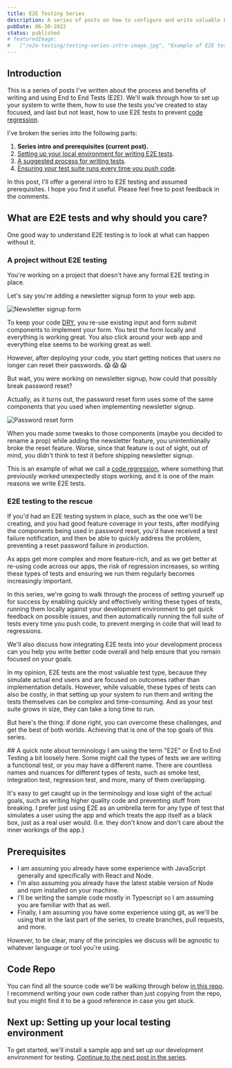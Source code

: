 ```yaml
---
title: E2E Testing Series
description: A series of posts on how to configure and write valuable E2E tests.
pubDate: 06-30-2022
status: published
# featuredImage:
#   ["/e2e-testing/testing-series-intro-image.jpg", "Example of E2E tests"]
---
```


## Introduction

This is a series of posts I've written about the process and benefits of writing and using End to End Tests (E2E). We'll walk through how to set up your system to write them, how to use the tests you've created to stay focused, and last but not least, how to use E2E tests to prevent [code regression](https://www.google.com/search?q=code+regression).

I've broken the series into the following parts:

1. **Series intro and prerequisites (current post).**
2. [Setting up your local environment for writing E2E tests](/blog/e2e-series-setting-up-your-local-environment).
3. [A suggested process for writing tests](/blog/e2e-series-a-process-for-writing-tests).
4. [Ensuring your test suite runs every time you push code](/blog/e2e-series-ensure-tests-run-on-every-push).

In this post, I'll offer a general intro to E2E testing and assumed prerequisites. I hope you find it useful. Please feel free to post feedback in the comments.

## What are E2E tests and why should you care?

One good way to understand E2E testing is to look at what can happen without it.

### A project without E2E testing

You're working on a project that doesn't have any formal E2E testing in place.

Let's say you're adding a newsletter signup form to your web app.

![Newsletter signup form](/images/blog/e2e-testing/newsletter-form-styled.jpg)

To keep your code [DRY](https://en.wikipedia.org/wiki/Don%27t_repeat_yourself), you re-use existing input and form submit components to implement your form. You test the form locally and everything is working great. You also click around your web app and everything else seems to be working great as well.

However, after deploying your code, you start getting notices that users no longer can reset their passwords. :scream: :scream: :scream:

But wait, you were working on newsletter signup, how could that possibly break password reset?

Actually, as it turns out, the password reset form uses some of the same components that you used when implementing newsletter signup.

![Password reset form](/images/blog/e2e-testing/password-reset-form.jpg)

When you made some tweaks to those components (maybe you decided to rename a prop) while adding the newsletter feature, you unintentionally broke the reset feature. Worse, since that feature is out of sight, out of mind, you didn't think to test it before shipping newsletter signup.

This is an example of what we call a [code regression](https://en.wikipedia.org/wiki/Software_regression), where something that previously worked unexpectedly stops working, and it is one of the main reasons we write E2E tests.

### E2E testing to the rescue

If you'd had an E2E testing system in place, such as the one we'll be creating, and you had good feature coverage in your tests, after modifying the components being used in password reset, you'd have received a test failure notification, and then be able to quickly address the problem, preventing a reset password failure in production.

As apps get more complex and more feature-rich, and as we get better at re-using code across our apps, the risk of regression increases, so writing these types of tests and ensuring we run them regularly becomes increasingly important.

In this series, we're going to walk through the process of setting yourself up for success by enabling quickly and effectively writing these types of tests, running them locally against your development environment to get quick feedback on possible issues, and then automatically running the full suite of tests every time you push code, to prevent merging in code that will lead to regressions.

We'll also discuss how integrating E2E tests into your development process can you help you write better code overall and help ensure that you remain focused on your goals.

In my opinion, E2E tests are the most valuable test type, because they simulate actual end users and are focused on outcomes rather than implementation details. However, while valuable, these types of tests can also be costly, in that setting up your system to run them and writing the tests themselves can be complex and time-consuming. And as your test suite grows in size, they can take a long time to run.

But here's the thing: if done right, you can overcome these challenges, and get the best of both worlds. Achieving that is one of the top goals of this series.

<CalloutBox>
## A quick note about terminology
I am using the term "E2E" or End to End Testing a bit loosely here. Some might call the types of tests we are writing a functional test, or you may have a different name.  There are countless names and nuances for different types of tests, such as smoke test, integration test, regression test, and more, many of them overlapping.

It's easy to get caught up in the terminology and lose sight of the actual goals, such as writing higher quality code and preventing stuff from breaking. I prefer just using E2E as an umbrella term for any type of test that simulates a user using the app and which treats the app itself as a black box, just as a real user would. (I.e. they don't know and don't care about the inner workings of the app.)

</CalloutBox>

## Prerequisites

- I am assuming you already have some experience with JavaScript generally and specifically with React and Node.
- I'm also assuming you already have the latest stable version of Node and npm installed on your machine.
- I'll be writing the sample code mostly in Typescript so I am assuming you are familiar with that as well.
- Finally, I am assuming you have some experience using git, as we'll be using that in the last part of the series, to create branches, pull requests, and more.

However, to be clear, many of the principles we discuss will be agnostic to whatever language or tool you're using.

## Code Repo

You can find all the source code we'll be walking through below [in this repo](https://github.com/andersr/e2e-testing-tutorial). I recommend writing your own code rather than just copying from the repo, but you might find it to be a good reference in case you get stuck.

## Next up: Setting up your local testing environment

To get started, we'll install a sample app and set up our development environment for testing. [Continue to the next post in the series](/blog/e2e-series-setting-up-your-local-environment).
